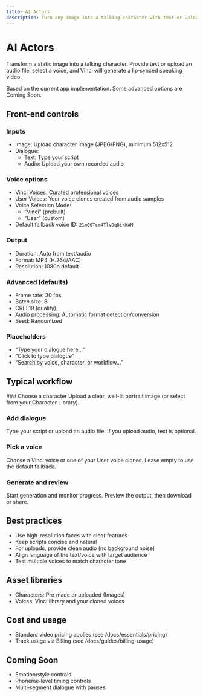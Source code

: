 ```yaml
---
title: AI Actors
description: Turn any image into a talking character with text or uploaded audio. Configure voices, lip-sync, and output options.
---
```



# AI Actors

Transform a static image into a talking character. Provide text or upload an audio file, select a voice, and Vinci will generate a lip‑synced speaking video.

<Info>
Based on the current app implementation. Some advanced options are Coming Soon.
</Info>

## Front-end controls

<Columns>
<div>

### Inputs
- Image: Upload character image (JPEG/PNG), minimum 512x512
- Dialogue:
  - Text: Type your script
  - Audio: Upload your own recorded audio

### Voice options
- Vinci Voices: Curated professional voices
- User Voices: Your voice clones created from audio samples
- Voice Selection Mode:
  - “Vinci” (prebuilt)
  - “User” (custom)
- Default fallback voice ID: `21m00Tcm4TlvDq8ikWAM`

### Output
- Duration: Auto from text/audio
- Format: MP4 (H.264/AAC)
- Resolution: 1080p default
</div>
<div>

### Advanced (defaults)
- Frame rate: 30 fps
- Batch size: 8
- CRF: 19 (quality)
- Audio processing: Automatic format detection/conversion
- Seed: Randomized

### Placeholders
- “Type your dialogue here…”
- “Click to type dialogue”
- “Search by voice, character, or workflow…”

</div>
</Columns>

## Typical workflow

<Steps>
### Choose a character
Upload a clear, well-lit portrait image (or select from your Character Library).

### Add dialogue
Type your script or upload an audio file. If you upload audio, text is optional.

### Pick a voice
Choose a Vinci voice or one of your User voice clones. Leave empty to use the default fallback.

### Generate and review
Start generation and monitor progress. Preview the output, then download or share.
</Steps>

## Best practices

- Use high-resolution faces with clear features
- Keep scripts concise and natural
- For uploads, provide clean audio (no background noise)
- Align language of the text/voice with target audience
- Test multiple voices to match character tone

## Asset libraries

- Characters: Pre‑made or uploaded (Images)
- Voices: Vinci library and your cloned voices

## Cost and usage

- Standard video pricing applies (see /docs/essentials/pricing)
- Track usage via Billing (see /docs/guides/billing-usage)

## Coming Soon

- Emotion/style controls
- Phoneme‑level timing controls
- Multi‑segment dialogue with pauses
